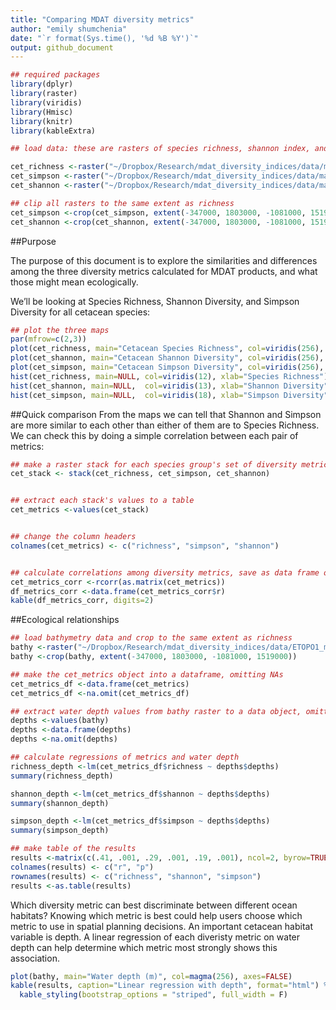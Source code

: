 ```yaml
---
title: "Comparing MDAT diversity metrics"
author: "emily shumchenia"
date: "`r format(Sys.time(), '%d %B %Y')`"
output: github_document
---
```


```r

## required packages
library(dplyr)
library(raster)
library(viridis)
library(Hmisc)
library(knitr)
library(kableExtra)

## load data: these are rasters of species richness, shannon index, and simpson index for mdat cetacean models.

cet_richness <-raster("~/Dropbox/Research/mdat_diversity_indices/data/mammal_richness_Cetaceans.tif")
cet_simpson <-raster("~/Dropbox/Research/mdat_diversity_indices/data/mammal_simpson_Cetaceans.tif")
cet_shannon <-raster("~/Dropbox/Research/mdat_diversity_indices/data/mammal_shannon_Cetaceans.tif")

## clip all rasters to the same extent as richness
cet_simpson <-crop(cet_simpson, extent(-347000, 1803000, -1081000, 1519000))
cet_shannon <-crop(cet_shannon, extent(-347000, 1803000, -1081000, 1519000))

```

##Purpose

The purpose of this document is to explore the similarities and differences 
among the three diversity metrics calculated for MDAT products, and what those 
might mean ecologically.  

We'll be looking at Species Richness, Shannon Diversity, and Simpson Diversity
for all cetacean species:  

```r

## plot the three maps
par(mfrow=c(2,3))
plot(cet_richness, main="Cetacean Species Richness", col=viridis(256), axes=FALSE)
plot(cet_shannon, main="Cetacean Shannon Diversity", col=viridis(256), axes=FALSE)
plot(cet_simpson, main="Cetacean Simpson Diversity", col=viridis(256), axes=FALSE)
hist(cet_richness, main=NULL, col=viridis(12), xlab="Species Richness")
hist(cet_shannon, main=NULL,  col=viridis(13), xlab="Shannon Diversity")
hist(cet_simpson, main=NULL,  col=viridis(18), xlab="Simpson Diversity")

```

##Quick comparison
From the maps we can tell that Shannon and Simpson are more similar to each other than either of them are to Species Richness. We can check this by doing a simple correlation between each pair of metrics:  

```r

## make a raster stack for each species group's set of diversity metrics
cet_stack <- stack(cet_richness, cet_simpson, cet_shannon)


## extract each stack's values to a table
cet_metrics <-values(cet_stack)


## change the column headers
colnames(cet_metrics) <- c("richness", "simpson", "shannon")


## calculate correlations among diversity metrics, save as data frame object, display the table
cet_metrics_corr <-rcorr(as.matrix(cet_metrics))
df_metrics_corr <-data.frame(cet_metrics_corr$r)
kable(df_metrics_corr, digits=2)

```

##Ecological relationships
```r

## load bathymetry data and crop to the same extent as richness
bathy <-raster("~/Dropbox/Research/mdat_diversity_indices/data/ETOPO1_mdat.tif")
bathy <-crop(bathy, extent(-347000, 1803000, -1081000, 1519000))

## make the cet_metrics object into a dataframe, omitting NAs
cet_metrics_df <-data.frame(cet_metrics)
cet_metrics_df <-na.omit(cet_metrics_df)

## extract water depth values from bathy raster to a data object, omitting NAs
depths <-values(bathy)
depths <-data.frame(depths)
depths <-na.omit(depths)

## calculate regressions of metrics and water depth
richness_depth <-lm(cet_metrics_df$richness ~ depths$depths)
summary(richness_depth)

shannon_depth <-lm(cet_metrics_df$shannon ~ depths$depths)
summary(shannon_depth)

simpson_depth <-lm(cet_metrics_df$simpson ~ depths$depths)
summary(simpson_depth)

## make table of the results
results <-matrix(c(.41, .001, .29, .001, .19, .001), ncol=2, byrow=TRUE)
colnames(results) <- c("r", "p")
rownames(results) <- c("richness", "shannon", "simpson")
results <-as.table(results)

```
Which diversity metric can best discriminate between different ocean habitats? Knowing which metric is best could help users choose which metric to use in spatial planning decisions. An important cetacean habitat variable is depth. A linear regression of each diveristy metric on water depth can help determine which metric most strongly shows this association.  

```r


plot(bathy, main="Water depth (m)", col=magma(256), axes=FALSE)
kable(results, caption="Linear regression with depth", format="html") %>%
  kable_styling(bootstrap_options = "striped", full_width = F)

```
